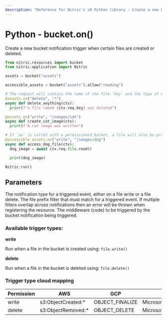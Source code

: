 ```yaml
---
description: "Reference for Nitric's v0 Python library - Create a new bucket notification trigger"
---
```


# Python - bucket.on()

Create a new bucket notification trigger when certain files are created or deleted.

```python
from nitric.resources import bucket
from nitric.application import Nitric

assets = bucket("assets")

accessible_assets = bucket("assets").allow("reading")

# The request will contain the name of the file `key` and the type of event `type`
@assets.on("delete", "*")
async def delete_anything(ctx):
  print(f"a file named {ctx.req.key} was deleted")

@assets.on("write", "/images/cat")
async def create_cat_image(ctx):
  print(f"A cat image was written")

# If `on` is called with a permissioned bucket, a file will also be provided with the request
@accessible_assets.on("write", "/images/dog")
async def access_dog_file(ctx):
  dog_image = await ctx.req.file.read()

  print(dog_image)

Nitric.run()
```

## Parameters

<Properties>
  <Property name="notification type" type="string" required>
    The notification type for a triggered event, either on a file write or a
    file delete.
  </Property>
  <Property name="notification prefix filter" type="string" required>
    The file prefix filter that must match for a triggered event. If multiple
    filters overlap across notifications then an error will be thrown when
    registering the resource.
  </Property>
  <Property name="middleware" type="BucketNotificationMiddleware" required>
    The middleware (code) to be triggered by the bucket notification being
    triggered.
  </Property>
</Properties>

### Available trigger types:

**write**

Run when a file in the bucket is created using: `file.write()`

**delete**

Run when a file in the bucket is deleted using: `file.delete()`

### Trigger type cloud mapping

| Permission | AWS                 | GCP             | Azure                         |
| ---------- | ------------------- | --------------- | ----------------------------- |
| write      | s3:ObjectCreated:\* | OBJECT_FINALIZE | Microsoft.Storage.BlobCreated |
| delete     | s3:ObjectRemoved:\* | OBJECT_DELETE   | Microsoft.Storage.BlobDeleted |
